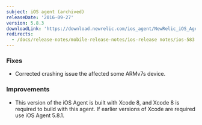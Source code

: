 ```yaml
---
subject: iOS agent (archived)
releaseDate: '2016-09-27'
version: 5.8.3
downloadLink: 'https://download.newrelic.com/ios_agent/NewRelic_iOS_Agent_5.8.3.zip'
redirects:
  - /docs/release-notes/mobile-release-notes/ios-release notes/ios-583
---
```


### Fixes

* Corrected crashing issue the affected some ARMv7s device.

### Improvements

* This version of the iOS Agent is built with Xcode 8, and Xcode 8 is required to build with this agent. If earlier versions of Xcode are required use iOS Agent 5.8.1.
